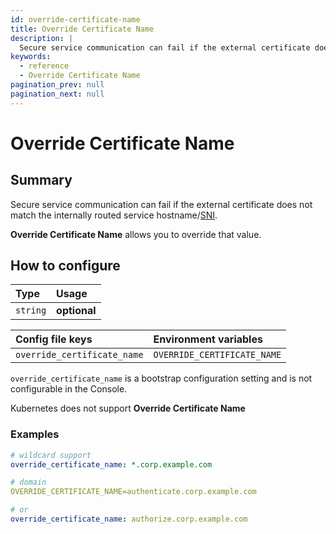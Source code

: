 ```yaml
---
id: override-certificate-name
title: Override Certificate Name
description: |
  Secure service communication can fail if the external certificate does not match the internally routed service hostname/SNI.
keywords:
  - reference
  - Override Certificate Name
pagination_prev: null
pagination_next: null
---
```



# Override Certificate Name

## Summary

Secure service communication can fail if the external certificate does not match the internally routed service hostname/[SNI](https://en.wikipedia.org/wiki/Server_Name_Indication).

**Override Certificate Name** allows you to override that value.

## How to configure

| **Type** | **Usage**    |
| :------- | :----------- |
| `string` | **optional** |

<Tabs>
<TabItem value="Core" label="Core">

| **Config file keys**        | **Environment variables**   |
| :-------------------------- | :-------------------------- |
| `override_certificate_name` | `OVERRIDE_CERTIFICATE_NAME` |

</TabItem>
<TabItem value="Enterprise" label="Enterprise">

`override_certificate_name` is a bootstrap configuration setting and is not configurable in the Console.

</TabItem>
<TabItem value="Kubernetes" label="Kubernetes">

Kubernetes does not support **Override Certificate Name**

</TabItem>
</Tabs>

### Examples

```yaml
# wildcard support
override_certificate_name: *.corp.example.com

# domain
OVERRIDE_CERTIFICATE_NAME=authenticate.corp.example.com

# or
override_certificate_name: authorize.corp.example.com
```
